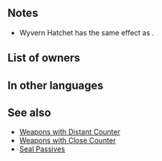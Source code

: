 {{Weapon Infobox
|tagid=SID_竜将トマホーク
|intID=3630
|image=wep_ax131
|exclusive=1
|weaponType=Axe
|cost=400
|might=16
|range=1
|effect=Grants Def+3. Unit can counterattack regardless of foe's range. If foe initiates combat or foe's HP ≥ 75% at start of combat, inflicts Atk/Def-6 on foe, inflicts Atk-X on foe (X = 7 - current penalty on foe's Atk; min 0), and unit makes a guaranteed follow-up attack during combat.
|statModifiers=0,16,0,3,0
|required=Silver Axe
|properties=random_owner
}}
==Notes==
* Wyvern Hatchet has the same effect as {{St|Distant Counter}}.
{{IfFoeInitiates}}
{{Temporary debuffs}}
{{Guaranteed follow-up interaction}}
==List of owners==
{{Skill Hero List}}
==In other languages==
{{OtherLanguages
|japanese=竜将トマホーク
|german=Wyvernaxt
|spanishEU=Destral wyvern
|spanishLA=Destral wyvern
|french=Hachette wyverne
|italian=Accetta viverna
|chineseTW=龍將托馬霍克
|portuguese=Machado wyvern
}}
==See also==
{{See also skills|cond=Description LIKE '%inflicts Atk/Def-%makes a guaranteed follow-up%' AND Description NOT LIKE '%transforms%inflicts Atk/Def-4%' AND Exclusive='1' OR Description LIKE '%=%- current penalty on%' AND Exclusive='1'}}
* [[Weapons with Distant Counter]]
* [[Weapons with Close Counter]]
* [[Seal Passives]]
{{Weapons Navbox}}